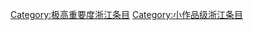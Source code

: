 {{Articles by Quality and Importance|project=浙江|template=浙江专题|_bottom=true|articleonly=true|dispzero=no|linkstyle=}}
[[Category:极高重要度浙江条目|Category:极高重要度浙江条目]]
[[Category:小作品级浙江条目|Category:小作品级浙江条目]]